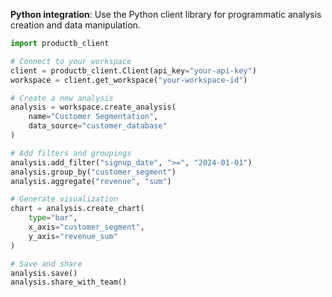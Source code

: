 **Python integration**: Use the Python client library for programmatic analysis creation and data manipulation.

```python
import productb_client

# Connect to your workspace
client = productb_client.Client(api_key="your-api-key")
workspace = client.get_workspace("your-workspace-id")

# Create a new analysis
analysis = workspace.create_analysis(
    name="Customer Segmentation",
    data_source="customer_database"
)

# Add filters and groupings
analysis.add_filter("signup_date", ">=", "2024-01-01")
analysis.group_by("customer_segment")
analysis.aggregate("revenue", "sum")

# Generate visualization
chart = analysis.create_chart(
    type="bar",
    x_axis="customer_segment",
    y_axis="revenue_sum"
)

# Save and share
analysis.save()
analysis.share_with_team()
```
